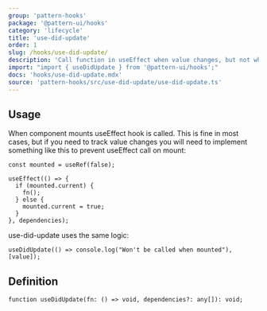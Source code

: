 ```yaml
---
group: 'pattern-hooks'
package: '@pattern-ui/hooks'
category: 'lifecycle'
title: 'use-did-update'
order: 1
slug: /hooks/use-did-update/
description: 'Call function in useEffect when value changes, but not when component mounts'
import: "import { useDidUpdate } from '@pattern-ui/hooks';"
docs: 'hooks/use-did-update.mdx'
source: 'pattern-hooks/src/use-did-update/use-did-update.ts'
---
```


## Usage

When component mounts useEffect hook is called.
This is fine in most cases, but if you need to track value changes
you will need to implement something like this to prevent useEffect call on mount:

```tsx
const mounted = useRef(false);

useEffect(() => {
  if (mounted.current) {
    fn();
  } else {
    mounted.current = true;
  }
}, dependencies);
```

use-did-update uses the same logic:

```tsx
useDidUpdate(() => console.log("Won't be called when mounted"), [value]);
```

## Definition

```tsx
function useDidUpdate(fn: () => void, dependencies?: any[]): void;
```
